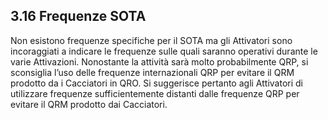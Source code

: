 ## 3.16 Frequenze SOTA

Non esistono frequenze specifiche per il SOTA ma gli Attivatori sono incoraggiati a indicare le frequenze sulle quali saranno operativi durante le varie Attivazioni. Nonostante la attività sarà molto probabilmente QRP, si sconsiglia l'uso delle frequenze internazionali QRP per evitare il QRM prodotto da i Cacciatori in QRO. Si suggerisce pertanto agli Attivatori di utilizzare frequenze sufficientemente distanti dalle frequenze QRP per evitare il QRM prodotto dai Cacciatori.
